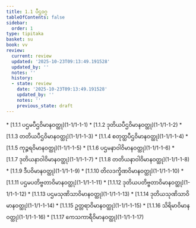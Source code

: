 ```yaml
---
title: 1.1 ပီဌဝဂ္ဂ
tableOfContents: false
sidebar:
  order: 1
type: tipitaka
basket: su
book: vv
review:
  current: review
  updated: '2025-10-23T09:13:49.191528'
  updated_by: ''
  notes: ''
  history:
  - state: review
    date: '2025-10-23T09:13:49.191528'
    updated_by: ''
    notes: ''
    previous_state: draft
---
```



<ReviewStatus review={frontmatter.review} showDetails={true} />

<HypothesisAnnotation frontmatter={frontmatter} />

<DynamicBreadcrumb />



<TableOfContents book="vv" section="1.1">
* [1.1.1 ပဌမပီဌဝိမာနဝတ္ထု](1-1/1-1-1)
* [1.1.2 ဒုတိယပီဌဝိမာနဝတ္ထု](1-1/1-1-2)
* [1.1.3 တတိယပီဌဝိမာနဝတ္ထု](1-1/1-1-3)
* [1.1.4 စတုတ္ထပီဌဝိမာနဝတ္ထု](1-1/1-1-4)
* [1.1.5 ကုဉ္ဇရဝိမာနဝတ္ထု](1-1/1-1-5)
* [1.1.6 ပဌမနာဝါဝိမာနဝတ္ထု](1-1/1-1-6)
* [1.1.7 ဒုတိယနာဝါဝိမာနဝတ္ထု](1-1/1-1-7)
* [1.1.8 တတိယနာဝါဝိမာနဝတ္ထု](1-1/1-1-8)
* [1.1.9 ဒီပဝိမာနဝတ္ထု](1-1/1-1-9)
* [1.1.10 တိလဒက္ခိဏဝိမာနဝတ္ထု](1-1/1-1-10)
* [1.1.11 ပဌမပတိဗ္ဗတာဝိမာနဝတ္ထု](1-1/1-1-11)
* [1.1.12 ဒုတိယပတိဗ္ဗတာဝိမာနဝတ္ထု](1-1/1-1-12)
* [1.1.13 ပဌမသုဏိသာဝိမာနဝတ္ထု](1-1/1-1-13)
* [1.1.14 ဒုတိယသုဏိသာဝိမာနဝတ္ထု](1-1/1-1-14)
* [1.1.15 ဥတ္တရာဝိမာနဝတ္ထု](1-1/1-1-15)
* [1.1.16 သိရိမာဝိမာနဝတ္ထု](1-1/1-1-16)
* [1.1.17 ကေသကာရီဝိမာနဝတ္ထု](1-1/1-1-17)
</TableOfContents>